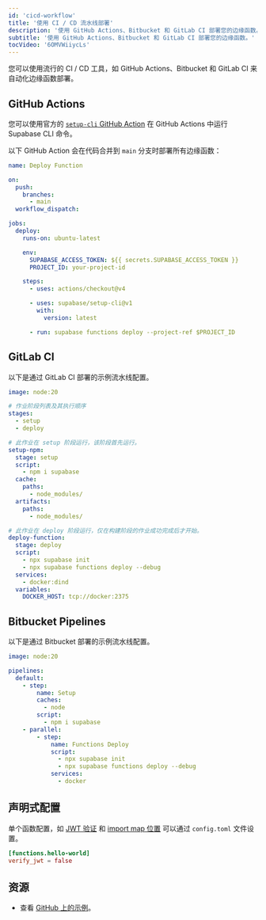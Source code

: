 ```yaml
---
id: 'cicd-workflow'
title: '使用 CI / CD 流水线部署'
description: '使用 GitHub Actions、Bitbucket 和 GitLab CI 部署您的边缘函数。'
subtitle: '使用 GitHub Actions、Bitbucket 和 GitLab CI 部署您的边缘函数。'
tocVideo: '6OMVWiiycLs'
---
```


您可以使用流行的 CI / CD 工具，如 GitHub Actions、Bitbucket 和 GitLab CI 来自动化边缘函数部署。

## GitHub Actions

您可以使用官方的 [`setup-cli` GitHub Action](https://github.com/marketplace/actions/supabase-cli-action) 在 GitHub Actions 中运行 Supabase CLI 命令。

以下 GitHub Action 会在代码合并到 `main` 分支时部署所有边缘函数：

```yaml
name: Deploy Function

on:
  push:
    branches:
      - main
  workflow_dispatch:

jobs:
  deploy:
    runs-on: ubuntu-latest

    env:
      SUPABASE_ACCESS_TOKEN: ${{ secrets.SUPABASE_ACCESS_TOKEN }}
      PROJECT_ID: your-project-id

    steps:
      - uses: actions/checkout@v4

      - uses: supabase/setup-cli@v1
        with:
          version: latest

      - run: supabase functions deploy --project-ref $PROJECT_ID
```

## GitLab CI

以下是通过 GitLab CI 部署的示例流水线配置。

```yaml
image: node:20

# 作业阶段列表及其执行顺序
stages:
  - setup
  - deploy

# 此作业在 setup 阶段运行，该阶段首先运行。
setup-npm:
  stage: setup
  script:
    - npm i supabase
  cache:
    paths:
      - node_modules/
  artifacts:
    paths:
      - node_modules/

# 此作业在 deploy 阶段运行，仅在构建阶段的作业成功完成后才开始。
deploy-function:
  stage: deploy
  script:
    - npx supabase init
    - npx supabase functions deploy --debug
  services:
    - docker:dind
  variables:
    DOCKER_HOST: tcp://docker:2375
```

## Bitbucket Pipelines

以下是通过 Bitbucket 部署的示例流水线配置。

```yaml
image: node:20

pipelines:
  default:
    - step:
        name: Setup
        caches:
          - node
        script:
          - npm i supabase
    - parallel:
        - step:
            name: Functions Deploy
            script:
              - npx supabase init
              - npx supabase functions deploy --debug
            services:
              - docker
```

## 声明式配置

单个函数配置，如 [JWT 验证](/docs/guides/cli/config#functions.function_name.verify_jwt) 和 [import map 位置](/docs/guides/cli/config#functions.function_name.import_map) 可以通过 `config.toml` 文件设置。

```toml
[functions.hello-world]
verify_jwt = false
```

## 资源

- 查看 [GitHub 上的示例](https://github.com/supabase/supabase/blob/master/examples/edge-functions/.github/workflows/deploy.yaml)。
